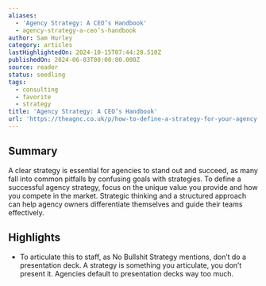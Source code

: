 ```yaml
---
aliases:
  - 'Agency Strategy: A CEO’s Handbook'
  - agency-strategy-a-ceo’s-handbook
author: Sam Hurley
category: articles
lastHighlightedOn: 2024-10-15T07:44:28.510Z
publishedOn: 2024-06-03T00:00:00.000Z
source: reader
status: seedling
tags:
  - consulting
  - favorite
  - strategy
title: 'Agency Strategy: A CEO’s Handbook'
url: 'https://theagnc.co.uk/p/how-to-define-a-strategy-for-your-agency'
---
```

## Summary

A clear strategy is essential for agencies to stand out and succeed, as many fall into common pitfalls by confusing goals with strategies. To define a successful agency strategy, focus on the unique value you provide and how you compete in the market. Strategic thinking and a structured approach can help agency owners differentiate themselves and guide their teams effectively.

## Highlights

- To articulate this to staff, as No Bullshit Strategy mentions, don’t do a presentation deck. A strategy is something you articulate, you don’t present it. Agencies default to presentation decks way too much.
